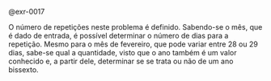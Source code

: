 <!-- Qual usar? Repetição definida conhecida (Média de temperaturas) -->
::: {#sol-0017}
@exr-0017

O número de repetições neste problema é definido. Sabendo-se o mês, que é dado de entrada, é possível determinar o número de dias para a repetição. Mesmo para o mês de fevereiro, que pode variar entre 28 ou 29 dias, sabe-se qual a quantidade, visto que o ano também é um valor conhecido e, a partir dele, determinar se se trata ou não de um ano bissexto.
:::
